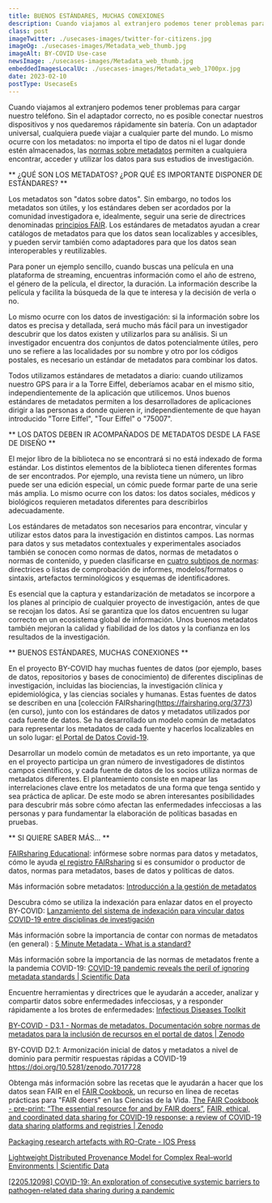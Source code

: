 ```yaml
---
title: BUENOS ESTÁNDARES, MUCHAS CONEXIONES
description: Cuando viajamos al extranjero podemos tener problemas para cargar nuestro teléfono. Sin el adaptador correcto, no es posible conectar nuestros dispositivos y nos quedaremos rápidamente sin batería.
class: post
imageTwitter: ./usecases-images/twitter-for-citizens.jpg
imageOg: ./usecases-images/Metadata_web_thumb.jpg
imageAlt: BY-COVID Use-case
newsImage: ./usecases-images/Metadata_web_thumb.jpg
embeddedImagesLocalUc: ./usecases-images/Metadata_web_1700px.jpg
date: 2023-02-10
postType: UsecaseEs
---
```


Cuando viajamos al extranjero podemos tener problemas para cargar nuestro teléfono. Sin el adaptador correcto, no es posible conectar nuestros dispositivos y nos quedaremos rápidamente sin batería. Con un adaptador universal, cualquiera puede viajar a cualquier parte del mundo. Lo mismo ocurre con los metadatos: no importa el tipo de datos ni el lugar donde estén almacenados, las [normas sobre metadatos](https://fairsharing.org/educational#faq1-1) permiten a cualquiera encontrar, acceder y utilizar los datos para sus estudios de investigación.

** ¿QUÉ SON LOS METADATOS? ¿POR QUÉ ES IMPORTANTE DISPONER DE ESTÁNDARES? **

Los metadatos son "datos sobre datos". Sin embargo, no todos los metadatos son útiles, y los estándares deben ser acordados por la comunidad investigadora e, idealmente, seguir una serie de directrices denominadas [principios FAIR](https://docs.google.com/document/d/1Ep88EgejFTC-M8VYj9hncmbKgLk6ci_1H4g_glLNeMU/edit). Los estándares de metadatos ayudan a crear catálogos de metadatos para que los datos sean localizables y accesibles, y pueden servir también como adaptadores para que los datos sean interoperables y reutilizables. 

Para poner un ejemplo sencillo, cuando buscas una película en una plataforma de streaming, encuentras información como el año de estreno, el género de la película, el director, la duración. La información describe la película y facilita la búsqueda de la que te interesa y la decisión de verla o no. 

Lo mismo ocurre con los datos de investigación: si la información sobre los datos es precisa y detallada, será mucho más fácil para un investigador descubrir que los datos existen y utilizarlos para su análisis. Si un investigador encuentra dos conjuntos de datos potencialmente útiles, pero uno se refiere a las localidades por su nombre y otro por los códigos postales, es necesario un estándar de metadatos para combinar los datos.

Todos utilizamos estándares de metadatos a diario: cuando utilizamos nuestro GPS para ir a la Torre Eiffel, deberíamos acabar en el mismo sitio, independientemente de la aplicación que utilicemos. Unos buenos estándares de metadatos permiten a los desarrolladores de aplicaciones dirigir a las personas a donde quieren ir, independientemente de que hayan introducido "Torre Eiffel", "Tour Eiffel" o "75007".

** LOS DATOS DEBEN IR ACOMPAÑADOS DE METADATOS DESDE LA FASE DE DISEÑO **

El mejor libro de la biblioteca no se encontrará si no está indexado de forma estándar. Los distintos elementos de la biblioteca tienen diferentes formas de ser encontrados. Por ejemplo, una revista tiene un número, un libro puede ser una edición especial, un cómic puede formar parte de una serie más amplia. Lo mismo ocurre con los datos: los datos sociales, médicos y biológicos requieren metadatos diferentes para describirlos adecuadamente. 

Los estándares de metadatos son necesarios para encontrar, vincular y utilizar estos datos para la investigación en distintos campos. Las normas para datos y sus metadatos contextuales y experimentales asociados también se conocen como normas de datos, normas de metadatos o normas de contenido, y pueden clasificarse en [cuatro subtipos de normas](https://fairsharing.org/educational#faq2-1): directrices o listas de comprobación de informes, modelos/formatos o sintaxis, artefactos terminológicos y esquemas de identificadores.

Es esencial que la captura y estandarización de metadatos se incorpore a los planes al principio de cualquier proyecto de investigación, antes de que se recojan los datos. Así se garantiza que los datos encuentren su lugar correcto en un ecosistema global de información. Unos buenos metadatos también mejoran la calidad y fiabilidad de los datos y la confianza en los resultados de la investigación.

** BUENOS ESTÁNDARES, MUCHAS CONEXIONES **

En el proyecto BY-COVID hay muchas fuentes de datos (por ejemplo, bases de datos, repositorios y bases de conocimiento) de diferentes disciplinas de investigación, incluidas las biociencias, la investigación clínica y epidemiológica, y las ciencias sociales y humanas. Estas fuentes de datos se describen en una [colección FAIRsharing(https://fairsharing.org/3773) (en curso), junto con los estándares de datos y metadatos utilizados por cada fuente de datos. Se ha desarrollado un modelo común de metadatos para representar los metadatos de cada fuente y hacerlos localizables en un solo lugar: [el Portal de Datos Covid-19](https://www.covid19dataportal.org/).

Desarrollar un modelo común de metadatos es un reto importante, ya que en el proyecto participa un gran número de investigadores de distintos campos científicos, y cada fuente de datos de los socios utiliza normas de metadatos diferentes. El planteamiento consiste en mapear las interrelaciones clave entre los metadatos de una forma que tenga sentido y sea práctica de aplicar. De este modo se abren interesantes posibilidades para descubrir más sobre cómo afectan las enfermedades infecciosas a las personas y para fundamentar la elaboración de políticas basadas en pruebas.

** SI QUIERE SABER MÁS... **

[FAIRsharing Educational](https://fairsharing.org/educational): infórmese sobre normas para datos y metadatos, cómo le ayuda [el registro FAIRsharing](https://fairsharing.org/) si es consumidor o productor de datos, normas para metadatos, bases de datos y políticas de datos.

Más información sobre metadatos: [Introducción a la gestión de metadatos](https://data.europa.eu/sites/default/files/d2.1.2_training_module_1.4_introduction_to_metadata_management_en_edp.pdf) 

Descubra cómo se utiliza la indexación para enlazar datos en el proyecto BY-COVID: [Lanzamiento del sistema de indexación para vincular datos COVID-19 entre disciplinas de investigación](https://by-covid.org/news-events/by-covid-data-indexing-system/)

Más información sobre la importancia de contar con normas de metadatos (en general) : [5 Minute Metadata - What is a standard?](https://www.youtube.com/watch?v=wQ6XNKb2jh8)

Más información sobre la importancia de las normas de metadatos frente a la pandemia COVID-19: [COVID-19 pandemic reveals the peril of ignoring metadata standards | Scientific Data](https://doi.org/10.1038/s41597-020-0524-5)

Encuentre herramientas y directrices que le ayudarán a acceder, analizar y compartir datos sobre enfermedades infecciosas, y a responder rápidamente a los brotes de enfermedades: [Infectious Diseases Toolkit](https://www.infectious-diseases-toolkit.org/)

[BY-COVID - D3.1 - Normas de metadatos. Documentación sobre normas de metadatos para la inclusión de recursos en el portal de datos | Zenodo](https://zenodo.org/record/6885016#.Y-EFz3bMKUk)

BY-COVID D2.1: Armonización inicial de datos y metadatos a nivel de dominio para permitir respuestas rápidas a COVID-19 https://doi.org/10.5281/zenodo.7017728 

Obtenga más información sobre las recetas que le ayudarán a hacer que los datos sean FAIR en el [FAIR Cookbook](https://faircookbook.elixir-europe.org), un recurso en línea de recetas prácticas para "FAIR doers" en las Ciencias de la Vida. [The FAIR Cookbook - pre-print: “The essential resource for and by FAIR doers”,](https://doi.org/10.5281/zenodo.7156792) 
[FAIR, ethical, and coordinated data sharing for COVID-19 response: a review of COVID-19 data sharing platforms and registries | Zenodo](https://zenodo.org/record/5642635#.Y-DVYHbMJPY)

[Packaging research artefacts with RO-Crate - IOS Press](https://doi.org/10.3233/DS-210053)

[Lightweight Distributed Provenance Model for Complex Real–world Environments | Scientific Data](https://doi.org/10.1038/s41597-022-01537-6)

[[2205.12098] COVID-19: An exploration of consecutive systemic barriers to pathogen-related data sharing during a pandemic](https://doi.org/10.48550/arXiv.2205.12098) 
